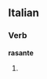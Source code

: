 ==Italian==

===Verb===
'''rasante'''

# {{present participle of|[[rasare#Italian|rasare]]|lang=Italian}}